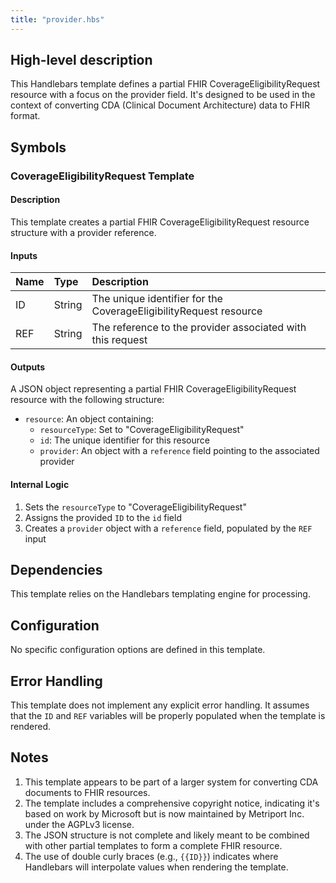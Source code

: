 ```yaml
---
title: "provider.hbs"
---
```


## High-level description
This Handlebars template defines a partial FHIR CoverageEligibilityRequest resource with a focus on the provider field. It's designed to be used in the context of converting CDA (Clinical Document Architecture) data to FHIR format.

## Symbols

### CoverageEligibilityRequest Template
#### Description
This template creates a partial FHIR CoverageEligibilityRequest resource structure with a provider reference.

#### Inputs
| Name | Type | Description |
|:-----|:-----|:------------|
| ID | String | The unique identifier for the CoverageEligibilityRequest resource |
| REF | String | The reference to the provider associated with this request |

#### Outputs
A JSON object representing a partial FHIR CoverageEligibilityRequest resource with the following structure:
- `resource`: An object containing:
  - `resourceType`: Set to "CoverageEligibilityRequest"
  - `id`: The unique identifier for this resource
  - `provider`: An object with a `reference` field pointing to the associated provider

#### Internal Logic
1. Sets the `resourceType` to "CoverageEligibilityRequest"
2. Assigns the provided `ID` to the `id` field
3. Creates a `provider` object with a `reference` field, populated by the `REF` input

## Dependencies
This template relies on the Handlebars templating engine for processing.

## Configuration
No specific configuration options are defined in this template.

## Error Handling
This template does not implement any explicit error handling. It assumes that the `ID` and `REF` variables will be properly populated when the template is rendered.

## Notes
1. This template appears to be part of a larger system for converting CDA documents to FHIR resources.
2. The template includes a comprehensive copyright notice, indicating it's based on work by Microsoft but is now maintained by Metriport Inc. under the AGPLv3 license.
3. The JSON structure is not complete and likely meant to be combined with other partial templates to form a complete FHIR resource.
4. The use of double curly braces (e.g., `{{ID}}`) indicates where Handlebars will interpolate values when rendering the template.